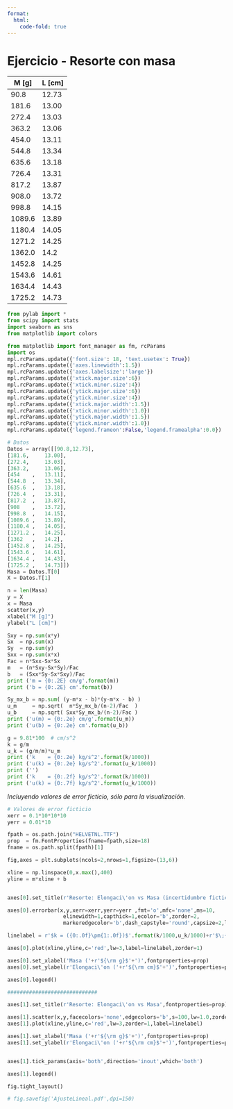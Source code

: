 ```yaml
---
format:
  html:
    code-fold: true
---
```


# Ejercicio - Resorte con masa


| M [g] | L [cm] |
| - | - |
|90.8	|12.73|
|181.6|	13.00|
|272.4	|13.03|
|363.2	|13.06|
|454.0	|13.11|
|544.8	|13.34|
|635.6	|13.18|
|726.4	|13.31|
|817.2	|13.87|
|908.0	|13.72|
|998.8	|14.15|
|1089.6	|13.89|
|1180.4	|14.05|
|1271.2	|14.25|
|1362.0|	14.2|
|1452.8	|14.25|
|1543.6	|14.61|
|1634.4	|14.43|
|1725.2	|14.73|




```python
from pylab import *
from scipy import stats
import seaborn as sns
from matplotlib import colors

from matplotlib import font_manager as fm, rcParams
import os
mpl.rcParams.update({'font.size': 18, 'text.usetex': True})
mpl.rcParams.update({'axes.linewidth':1.5})
mpl.rcParams.update({'axes.labelsize':'large'})
mpl.rcParams.update({'xtick.major.size':6})
mpl.rcParams.update({'xtick.minor.size':4})
mpl.rcParams.update({'ytick.major.size':6})
mpl.rcParams.update({'ytick.minor.size':4})
mpl.rcParams.update({'xtick.major.width':1.5})
mpl.rcParams.update({'xtick.minor.width':1.0})
mpl.rcParams.update({'ytick.major.width':1.5})
mpl.rcParams.update({'ytick.minor.width':1.0})
mpl.rcParams.update({'legend.frameon':False,'legend.framealpha':0.0})

```

```python
# Datos
Datos = array([[90.8,12.73],
[181.6,		13.00],
[272.4,		13.03],
[363.2,		13.06],
[454	,	13.11],
[544.8	,	13.34],
[635.6	,	13.18],
[726.4	,	13.31],
[817.2	,	13.87],
[908	,	13.72],
[998.8	,	14.15],
[1089.6	,	13.89],
[1180.4	,	14.05],
[1271.2	,	14.25],
[1362	,	14.2],
[1452.8	,	14.25],
[1543.6	,	14.61],
[1634.4	,	14.43],
[1725.2	,	14.73]])
Masa = Datos.T[0]
X = Datos.T[1]
```
```python
n = len(Masa)
y = X
x = Masa
scatter(x,y)
xlabel("M [g]")
ylabel("L [cm]")
```

```python
Sxy = np.sum(x*y)
Sx  = np.sum(x)
Sy  = np.sum(y)
Sxx = np.sum(x*x)
Fac = n*Sxx-Sx*Sx
m   = (n*Sxy-Sx*Sy)/Fac
b   = (Sxx*Sy-Sx*Sxy)/Fac
print ('m = {0:.2E} cm/g'.format(m))
print ('b = {0:.2E} cm'.format(b))
```


```python
Sy_mx_b = np.sum( (y-m*x - b)*(y-m*x - b) )
u_m     = np.sqrt(  n*Sy_mx_b/(n-2)/Fac  )
u_b     = np.sqrt( Sxx*Sy_mx_b/(n-2)/Fac )
print ('u(m) = {0:.2e} cm/g'.format(u_m))
print ('u(b) = {0:.2e} cm'.format(u_b))
```

```python
g = 9.81*100  # cm/s^2
k = g/m
u_k = (g/m/m)*u_m
print ('k    = {0:.2e} kg/s^2'.format(k/1000))
print ('u(k) = {0:.2e} kg/s^2'.format(u_k/1000))
print ('')
print ('k    = {0:.2f} kg/s^2'.format(k/1000))
print ('u(k) = {0:.7f} kg/s^2'.format(u_k/1000))
```

*Incluyendo valores de error ficticio, sólo para la visualización.*

```python
# Valores de error ficticio
xerr = 0.1*10*10*10
yerr = 0.01*10

```

```python
fpath = os.path.join("HELVETNL.TTF")
prop  = fm.FontProperties(fname=fpath,size=18)
fname = os.path.split(fpath)[1]
```

```python
fig,axes = plt.subplots(ncols=2,nrows=1,figsize=(13,6))

xline = np.linspace(0,x.max(),400)
yline = m*xline + b


axes[0].set_title(r'Resorte: Elongaci\'on vs Masa (incertidumbre ficticia)',fontproperties=prop)

axes[0].errorbar(x,y,xerr=xerr,yerr=yerr ,fmt='o',mfc='none',ms=10,
                  elinewidth=1,capthick=1,ecolor='b',zorder=2,
                  markeredgecolor='b',dash_capstyle='round',capsize=2,label=r'Datos')

linelabel = r'$k = ({0:.0f}\pm{1:.0f})$'.format(k/1000,u_k/1000)+r'$\;{\rm N/m}$'

axes[0].plot(xline,yline,c='red',lw=3,label=linelabel,zorder=1)

axes[0].set_xlabel('Masa ('+r'${\rm g}$'+')',fontproperties=prop)
axes[0].set_ylabel(r'Elongaci\'on ('+r'${\rm cm}$'+')',fontproperties=prop)

axes[0].legend()

#############################

axes[1].set_title(r'Resorte: Elongaci\'on vs Masa',fontproperties=prop)

axes[1].scatter(x,y,facecolors='none',edgecolors='b',s=100,lw=1.0,zorder=2,label='Datos')
axes[1].plot(xline,yline,c='red',lw=3,zorder=1,label=linelabel)

axes[1].set_xlabel('Masa ('+r'${\rm g}$'+')',fontproperties=prop)
axes[1].set_ylabel(r'Elongaci\'on ('+r'${\rm cm}$'+')',fontproperties=prop)


axes[1].tick_params(axis='both',direction='inout',which='both')

axes[1].legend()

fig.tight_layout()

# fig.savefig('AjusteLineal.pdf',dpi=150)
```